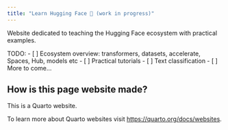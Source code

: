 ```yaml
---
title: "Learn Hugging Face 🤗 (work in progress)"
---
```


Website dedicated to teaching the Hugging Face ecosystem with practical examples.

TODO:
- [ ] Ecosystem overview: transformers, datasets, accelerate, Spaces, Hub, models etc
- [ ] Practical tutorials
    - [ ] Text classification
    - [ ] More to come...

## How is this page website made?

This is a Quarto website.

To learn more about Quarto websites visit <https://quarto.org/docs/websites>.
